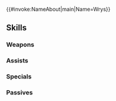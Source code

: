 {{#invoke:NameAbout|main|Name=Wrys}}{{HeroPage Tabs}}
{{Hero Infobox
|Name=Wrys
|Title=Kindly Priest
|artist=pikomaro
|GrowthModifier=None
|WeaponType=Colorless Staff
|MoveType=Infantry
|Origin=Fire Emblem: Shadow Dragon and the Blade of Light
|Gender=Male
|actorEN=DC Douglas
|actorJP=利根健太朗
|releaseDate=February 2, 2017
|poolDate=February 2, 2017
|randomStartTime=2017-02-02T07:00:00Z
|poolRarities=3,4
|TagID=リフ
|InternalID=86
|cv1=1
|cv2=4900200
|description=Humble priest of Talys who likes a quiet life. Despises battle, preferring to heal allies. Appears in Fire Emblem: Shadow Dragon & the Blade of Light.
}}
{{Stats Page
|Lv1HP=18|Lv1ATK=5|Lv1SPD=6|Lv1DEF=5|Lv1RES=10
|GRHP=55|GRATK=45|GRSPD=40|GRDEF=40|GRRES=60
}}
==Skills==
===Weapons===
{{Weapons Table
|weapon1=Assault
|weapon1Unlock=1
|weapon2=Slow
|weapon2Unlock=3
|weapon3=Slow+
|weapon3Unlock=5
}}
===Assists===
{{Assists Table
|assist1=Heal
|assist1Default=1
|assist1Unlock=1
|assist2=Reconcile
|assist2Default=3
|assist2Unlock=2
|assist3=Rehabilitate
|assist3Default=5
|assist3Unlock=4
|assist4=Rehabilitate+
|assist4Unlock=5
}}
===Specials===
{{Specials Table
|special1=Imbue
|special1Default=4
|special1Unlock=2
|special2=Heavenly Light
|special2Default=5
|special2Unlock=3
}}
===Passives===
{{Passives Table
|passiveB1=Live to Serve 1
|passiveB2=Live to Serve 2
|passiveB3=Live to Serve 3
|passiveB1Unlock=3
|passiveB2Unlock=4
|passiveB3Unlock=5
}}
{{Heroes Navbox}}